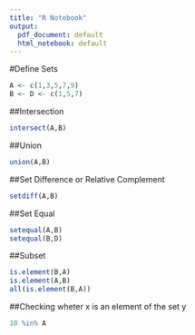 ```yaml
---
title: "R Notebook"
output:
  pdf_document: default
  html_notebook: default
---
```

#Define Sets
```r
A <- c(1,3,5,7,9)
B <- D <- c(1,5,7)
```

##Intersection
```r
intersect(A,B)
```
##Union
```r
union(A,B)
```
##Set Difference or Relative Complement
```r
setdiff(A,B)
```
##Set Equal
```r
setequal(A,B)
setequal(B,D)
```
##Subset
```r
is.element(B,A)
is.element(A,B)
all(is.element(B,A))
```
##Checking wheter x is an element of the set y
```r
10 %in% A
```
